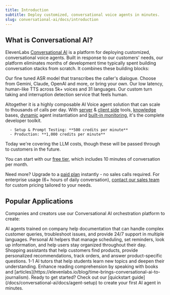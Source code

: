 ```yaml
---
title: Introduction
subtitle: Deploy customized, conversational voice agents in minutes.
slug: conversational-ai/docs/introduction
---
```


## What is Conversational AI?

ElevenLabs [Conversational AI](https://elevenlabs.io/conversational-ai) is a platform for deploying customized, conversational voice agents. Built in response to our customers' needs, our platform eliminates months of development time typically spent building conversation stacks from scratch. It combines these building blocks:

<CardGroup cols={4}>
  <Card title="Speech to Text">
    Our fine tuned ASR model that transcribes the caller's dialogue.
  </Card>
  <Card title="LLM">
    Choose from Gemini, Claude, OpenAI and more, or bring your own.
  </Card>
  <Card title="Text to Speech">
    Our low latency, human-like TTS across 5k+ voices and 31 languages.
  </Card>
  <Card title="Turn Taking">
    Our custom turn taking and interruption detection service that feels human.
  </Card>
</CardGroup>

Altogether it is a highly composable AI Voice agent solution that can scale to thousands of calls per day. With [server](/docs/conversational-ai/customization/tools) & [client side](https://elevenlabs.io/docs/conversational-ai/customization/client-tools) tools, [knowledge](https://elevenlabs.io/docs/conversational-ai/customization/knowledge-base) bases, [dynamic](https://elevenlabs.io/docs/conversational-ai/customization/conversation-configuration) agent instantiation and [built-in monitoring](https://elevenlabs.io/docs/conversational-ai/docs/agent-setup#5-configure-data-collection), it's the complete developer toolkit.

<Card title="Pricing" horizontal>

      - Setup & Prompt Testing: **500 credits per minute**
      - Production: **1,000 credits per minute**

</Card>

<Note>
  Today we're covering the LLM costs, though these will be passed through to
  customers in the future.
</Note>

You can start with our [free tier](https://elevenlabs.io/app/sign-up), which includes 10 minutes of conversation per month.

Need more? Upgrade to a [paid plan](https://elevenlabs.io/pricing) instantly - no sales calls required. For enterprise usage (6+ hours of daily conversation), [contact our sales team](https://elevenlabs.io/contact-sales) for custom pricing tailored to your needs.

## Popular Applications

Companies and creators use our Conversational AI orchestration platform to create:

<CardGroup cols={2}>
  <Card title="Customer Service Representatives" icon="regular headset">
    AI agents trained on company help documentation that can handle complex
    customer queries, troubleshoot issues, and provide 24/7 support in multiple
    languages.
  </Card>
  <Card title="Virtual Assistants" icon="regular calendar-check">
    Personal AI helpers that manage scheduling, set reminders, look up
    information, and help users stay organized throughout their day.
  </Card>
  <Card title="Retail Support" icon="regular shop">
    Shopping assistants that help customers find products, provide personalized
    recommendations, track orders, and answer product-specific questions.
  </Card>
  <Card title="Personalized Learning" icon="regular book-open">
    1-1 AI tutors that help students learn new topics and deepen their
    understanding. Enhance reading comprehension by speaking with books and
    [articles](https://elevenlabs.io/blog/time-brings-conversational-ai-to-journalism).
  </Card>
</CardGroup>

<Note>
  Ready to get started? Check out our [quickstart
  guide](/docs/conversational-ai/docs/agent-setup) to create your first AI agent
  in minutes.
</Note>
